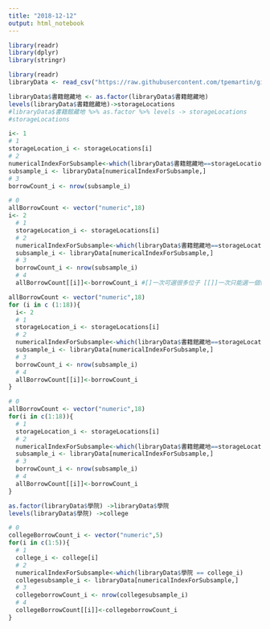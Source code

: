 ```yaml
---
title: "2018-12-12"
output: html_notebook
---
```


```r
library(readr)
library(dplyr)
library(stringr)
```


```r
library(readr)
libraryData <- read_csv("https://raw.githubusercontent.com/tpemartin/github-data/master/library100_102.csv")
```

```r
libraryData$書籍館藏地 <- as.factor(libraryData$書籍館藏地)
levels(libraryData$書籍館藏地)->storageLocations
#libraryData$書籍館藏地 %>% as.factor %>% levels -> storageLocations
#storageLocations
```

```r
i<- 1
# 1
storageLocation_i <- storageLocations[i] 
# 2
numericalIndexForSubsample<-which(libraryData$書籍館藏地==storageLocation_i)
subsample_i <- libraryData[numericalIndexForSubsample,]
# 3
borrowCount_i <- nrow(subsample_i)
```

```r
# 0
allBorrowCount <- vector("numeric",18)
i<- 2
  # 1
  storageLocation_i <- storageLocations[i] 
  # 2
  numericalIndexForSubsample<-which(libraryData$書籍館藏地==storageLocation_i)
  subsample_i <- libraryData[numericalIndexForSubsample,]
  # 3
  borrowCount_i <- nrow(subsample_i)
  # 4
  allBorrowCount[[i]]<-borrowCount_i #[]一次可選很多位子 [[]]一次只能選一個位置
```

```r
allBorrowCount <- vector("numeric",18)
for (i in c (1:18)){
  i<- 2
  # 1
  storageLocation_i <- storageLocations[i] 
  # 2
  numericalIndexForSubsample<-which(libraryData$書籍館藏地==storageLocation_i)
  subsample_i <- libraryData[numericalIndexForSubsample,]
  # 3
  borrowCount_i <- nrow(subsample_i)
  # 4
  allBorrowCount[[i]]<-borrowCount_i
}
```

```r
# 0
allBorrowCount <- vector("numeric",18)
for(i in c(1:18)){
  # 1
  storageLocation_i <- storageLocations[i] 
  # 2
  numericalIndexForSubsample<-which(libraryData$書籍館藏地==storageLocation_i)
  subsample_i <- libraryData[numericalIndexForSubsample,]
  # 3
  borrowCount_i <- nrow(subsample_i)
  # 4
  allBorrowCount[[i]]<-borrowCount_i  
}
```

```r
as.factor(libraryData$學院) ->libraryData$學院
levels(libraryData$學院) ->college
```

```r
# 0
collegeBorrowCount_i <- vector("numeric",5)
for(i in c(1:5)){
  # 1
  college_i <- college[i] 
  # 2
  numericalIndexForSubsample<-which(libraryData$學院 == college_i)
  collegesubsample_i <- libraryData[numericalIndexForSubsample,]
  # 3
  collegeborrowCount_i <- nrow(collegesubsample_i)
  # 4
  collegeBorrowCount[[i]]<-collegeborrowCount_i  
}
```

